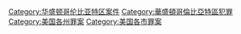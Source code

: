 [[Category:华盛顿哥伦比亚特区案件|Category:华盛顿哥伦比亚特区案件]]
[[Category:華盛頓哥倫比亞特區犯罪|Category:華盛頓哥倫比亞特區犯罪]]
[[Category:美国各州罪案|Category:美国各州罪案]]
[[Category:美国各市罪案|Category:美国各市罪案]]